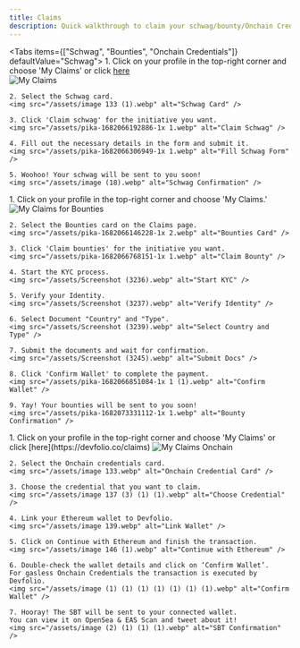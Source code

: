 ```yaml
---
title: Claims
description: Quick walkthrough to claim your schwag/bounty/Onchain Credentials
---
```




<Tabs items={["Schwag", "Bounties", "Onchain Credentials"]} defaultValue="Schwag">
  <Tab value="Schwag">
    1. Click on your profile in the top-right corner and choose 'My Claims' or click [here](https://devfolio.co/claims)  
    <img src="/assets/image 135 (1) (1).webp" alt="My Claims" />

    2. Select the Schwag card.  
    <img src="/assets/image 133 (1).webp" alt="Schwag Card" />

    3. Click 'Claim schwag' for the initiative you want.  
    <img src="/assets/pika-1682066192886-1x 1.webp" alt="Claim Schwag" />

    4. Fill out the necessary details in the form and submit it.  
    <img src="/assets/pika-1682066306949-1x 1.webp" alt="Fill Schwag Form" />

    5. Woohoo! Your schwag will be sent to you soon!  
    <img src="/assets/image (18).webp" alt="Schwag Confirmation" />
  </Tab>

  <Tab value="Bounties">
    1. Click on your profile in the top-right corner and choose 'My Claims.'  
    <img src="/assets/image 135 (1).webp" alt="My Claims for Bounties" />

    2. Select the Bounties card on the Claims page.  
    <img src="/assets/pika-1682066146228-1x 2.webp" alt="Bounties Card" />

    3. Click 'Claim bounties' for the initiative you want.  
    <img src="/assets/pika-1682066768151-1x 1.webp" alt="Claim Bounty" />

    4. Start the KYC process.  
    <img src="/assets/Screenshot (3236).webp" alt="Start KYC" />

    5. Verify your Identity.  
    <img src="/assets/Screenshot (3237).webp" alt="Verify Identity" />

    6. Select Document "Country" and "Type".  
    <img src="/assets/Screenshot (3239).webp" alt="Select Country and Type" />

    7. Submit the documents and wait for confirmation.  
    <img src="/assets/Screenshot (3245).webp" alt="Submit Docs" />

    8. Click 'Confirm Wallet' to complete the payment.  
    <img src="/assets/pika-1682066851084-1x 1 (1).webp" alt="Confirm Wallet" />

    9. Yay! Your bounties will be sent to you soon!  
    <img src="/assets/pika-1682073331112-1x 1.webp" alt="Bounty Confirmation" />
  </Tab>

  <Tab value="Onchain Credentials">
    1. Click on your profile in the top-right corner and choose 'My Claims' or click [here](https://devfolio.co/claims)  
    <img src="/assets/image 135 (1) (2).webp" alt="My Claims Onchain" />

    2. Select the Onchain credentials card.  
    <img src="/assets/image 133.webp" alt="Onchain Credential Card" />

    3. Choose the credential that you want to claim.  
    <img src="/assets/image 137 (3) (1) (1).webp" alt="Choose Credential" />

    4. Link your Ethereum wallet to Devfolio.  
    <img src="/assets/image 139.webp" alt="Link Wallet" />

    5. Click on Continue with Ethereum and finish the transaction.  
    <img src="/assets/image 146 (1).webp" alt="Continue with Ethereum" />

    6. Double-check the wallet details and click on ‘Confirm Wallet’.  
    For gasless Onchain Credentials the transaction is executed by Devfolio.  
    <img src="/assets/image (1) (1) (1) (1) (1) (1) (1).webp" alt="Confirm Wallet" />

    7. Hooray! The SBT will be sent to your connected wallet.  
    You can view it on OpenSea & EAS Scan and tweet about it!  
    <img src="/assets/image (2) (1) (1) (1).webp" alt="SBT Confirmation" />
  </Tab>
</Tabs>
